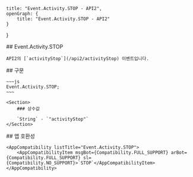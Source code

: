 
    title: "Event.Activity.STOP - API2",
    openGraph: {
        title: "Event.Activity.STOP - API2"
    }
}

<Section>
    ## Event.Activity.STOP

    API2의 [`activityStop`](/api2/activityStop) 이벤트입니다.
</Section>
<Section>
    ## 구문

    ~~~js
    Event.Activity.STOP;
    ~~~

    <Section>
        ### 상수값

        `String` - `"activityStop"`
    </Section>
</Section>
<Section>
    ## 앱 호환성

    <AppCompatibility listTitle="Event.Activity.STOP">
        <AppCompatibilityItem msgBot={Compatibility.FULL_SUPPORT} arBot={Compatibility.FULL_SUPPORT} sl={Compatibility.NO_SUPPORT}>`STOP`</AppCompatibilityItem>
    </AppCompatibility>
</Section>